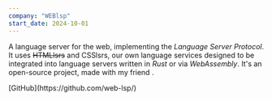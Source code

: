 ```yaml
---
company: "WEBlsp"
start_date: 2024-10-01
---
```



A language server for the web, implementing the <i>Language Server Protocol</i>. It uses ~~HTMLlsrs~~ and CSSlsrs, our own language services designed to be integrated into language servers written in <i>Rust</i> or via <i>WebAssembly</i>. It's an open-source project, made with my friend <GithubInline user="3019731" />.

<p class="print:hidden">[GitHub](https://github.com/web-lsp/)</p>
